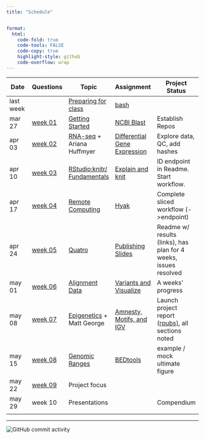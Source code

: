 ```yaml
---
title: "Schedule"


format:
  html:
    code-fold: true
    code-tools: FALSE
    code-copy: true
    highlight-style: github
    code-overflow: wrap
---
```


| Date      | Questions                       | Topic                                                    | Assignment                                              | Project Status                                                                                                          |
|---------------|---------------|---------------|---------------|---------------|
| last week |                                 | [Preparing for class](lectures/00-before.qmd)            | [bash](assignments/00-bash.qmd)                         |                                                                                                                         |
| mar 27    | [week 01](questions/week01.md)  | [Getting Started](lectures/01-start-up.qmd)              | [NCBI Blast](assignments/01-blast.qmd)                  | Establish Repos                                                                                                         |
| apr 03    | [week 02](questions/week02.qmd) | [RNA-seq](lectures/02-rna-seq.qmd) + Ariana Huffmyer     | [Differential Gene Expression](assignments/02-DGE.qmd)  | Explore data, QC, add hashes                                                                                            |
| apr 10    | [week 03](questions/week03.qmd) | [RStudio:knitr/ Fundamentals](lectures/03-rstudio.qmd)   | [Explain and knit](assignments/03-knit.qmd)             | ID endpoint in Readme. Start workflow.                                                                                  |
| apr 17    | [week 04](questions/week04.qmd) | [Remote Computing](lectures/04-remote.qmd)               | [Hyak](assignments/04-hyak.qmd)                         | Complete sliced workflow (-\>endpoint)                                                                                  |
| apr 24    | [week 05](questions/week05.qmd) | [Quatro](lectures/05-knit-slides.qmd)                    | [Publishing Slides](assignments/05-slidedeck.qmd)       | Readme w/ results (links), has plan for 4 weeks, issues resolved                                                        |
| may 01    | [week 06](questions/week06.qmd) | [Alignment Data](lectures/06-snps.qmd)                   | [Variants and Visualize](assignments/06-rnaseq-snp.qmd) | A weeks' progress                                                                                                       |
| may 08    | [week 07](questions/week07.qmd) | [Epigenetics](lectures/07-methylation.qmd) + Matt George | [Amnesty, Motifs, and IGV](assignments/07-CG.qmd)       | Launch project report ([rpubs)](https://github.com/course-fish546-2023/assistance-public/issues/16), all sections noted |
| may 15    | [week 08](questions/week08.qmd) | [Genomic Ranges](lectures/08-ranges.qmd)                 | [BEDtools](assignments/08-bedtools.qmd)                 | example / mock ultimate figure                                                                                          |
| may 22    | [week 09](questions/week09.qmd) | Project focus                                            |                                                         |                                                                                                                         |
| may 29    | week 10                         | Presentations                                            |                                                         | Compendium                                                                                                              |
|           |                                 |                                                          |                                                         |                                                                                                                         |

------------------------------------------------------------------------

<img src="https://img.shields.io/github/commit-activity/w/sr320/course-FISH546-2023" alt="GitHub commit activity"/>
